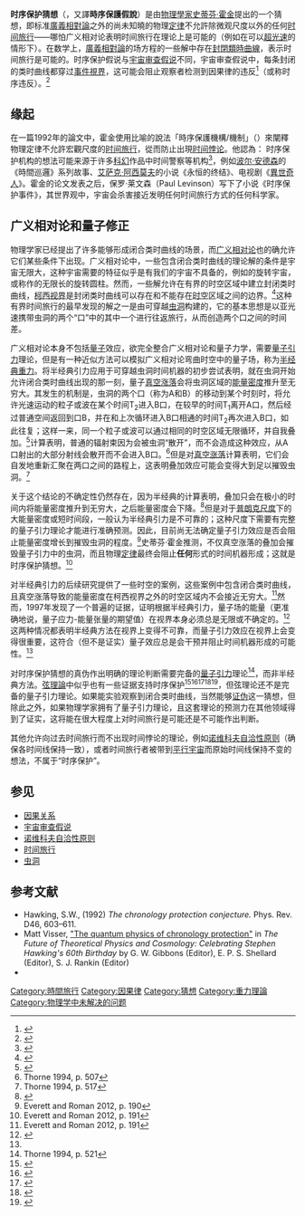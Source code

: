 '''时序保护猜想'''（{{Lang-en|chronology protection conjecture}}，又譯'''時序保護假說'''）是由[[物理學家|物理學家]][[史蒂芬·霍金|史蒂芬·霍金]]提出的一个猜想，即标准[[廣義相對論|廣義相對論]]之外的尚未知曉的物理[[定律|定律]]不允許除微观尺度以外的任何[[时间旅行|时间旅行]]——哪怕广义相对论表明时间旅行在理论上是可能的（例如在可以[[超光速|超光速]]的情形下）。在数学上，[[廣義相對論|廣義相對論]]的场方程的一些解中存在[[封閉類時曲線|封閉類時曲線]]，表示时间旅行是可能的。时序保护假说与[[宇宙审查假说|宇宙审查假说]]不同，宇宙审查假说中，每条封闭的类时曲线都穿过[[事件視界|事件視界]]，这可能会阻止观察者检测到因果律的违反<ref>{{Cite journal |last=Monroe |first=Hunter |date=2008-10-29 |title=Are Causality Violations Undesirable? |journal=Foundations of Physics |volume=38 |issue=11 |page=1065–1069 |arxiv=gr-qc/0609054 |bibcode=2008FoPh...38.1065M |doi=10.1007/s10701-008-9254-9}}</ref>（或称时序违反）。<ref>{{Cite journal |last=Visser, Matt |year=1997 |title=Traversable wormholes: the Roman ring |journal=Physical Review D |volume=55 |issue=8 |page=5212–5214 |arxiv=gr-qc/9702043 |bibcode=1997PhRvD..55.5212V |doi=10.1103/PhysRevD.55.5212}}</ref>

== 缘起 ==
在一篇1992年的論文中，霍金使用比喻的說法「時序保護機構/機制」（{{Lang|en|Chronology Protection Agency}}）來闡釋物理定律不允許宏觀尺度的[[时间旅行|时间旅行]]，從而防止出現[[时间悖论|时间悖论]]。他認為：
{{Quote|似乎有一个时序保护机制，防止[[封閉類時曲線|封閉類時曲線]]的生成，从而让历史学家得到安全的宇宙。<br/>It seems that there is a Chronology Protection Agency which prevents the appearance of closed timelike curves and so makes the universe safe for historians.<ref>{{cite journal | last1 = Hawking | first1 = S. W. | year = 1992 | title = Chronology protection conjecture | journal = Phys. Rev. D | volume = 46 | issue = 2| page = 603 | doi=10.1103/physrevd.46.603| bibcode = 1992PhRvD..46..603H | pmid = 10014972}}</ref>}}
时序保护机构的想法可能来源于许多[[科學幻想|科幻]]作品中时间警察等机构<ref>{{Cite web|title=Time Police : SFE : Science Fiction Encyclopedia|url=http://www.sf-encyclopedia.com/entry/time_police|access-date=2014-08-25|date=December 21, 2011|publisher=Sf-encyclopedia.com|archive-date=2022-01-20|archive-url=https://web.archive.org/web/20220120122438/https://sf-encyclopedia.com/entry/time_police}}</ref>，例如[[波尔·安德森|波尔·安德森]]的《時間巡邏》系列故事、[[艾萨克·阿西莫夫|艾萨克·阿西莫夫]]的小说《永恒的终结》、电视剧《[[異世奇人|異世奇人]]》。霍金的论文发表之后，保罗·莱文森（Paul Levinson）写下了小说《时序保护事件》，其世界观中，宇宙会杀害接近发明任何时间旅行方式的任何科学家。

== 广义相对论和量子修正 ==
物理学家已经提出了许多能够形成闭合类时曲线的场景，而[[廣義相對論|广义相对论]]也的确允许它们某些条件下出现。广义相对论中，一些包含闭合类时曲线的理论解的条件是宇宙无限大，这种宇宙需要的特征似乎是有我们的宇宙不具备的，例如{{Link-en|哥德尔度规|Gödel metric}}的旋转宇宙，或称作{{Link-en|提普勒柱体|Tipler cylinder}}的无限长的旋转圆柱。然而，一些解允许在有界的时空区域中建立封闭类时曲线，[[柯西视界|柯西视界]]是封闭类时曲线可以存在和不能存在[[时空|时空]]区域之间的边界。<ref>{{Cite book|last=Gott|first=J. Richard|authorlink=J. Richard Gott|title=Time Travel in Einstein's Universe: The Physical Possibilities of Travel Through Time|publisher=[[Houghton_Mifflin|Houghton Mifflin]]|year=2001|page=[https://archive.org/details/timetravelineins00gott/page/117 117]|isbn=978-0-395-95563-5|url=https://archive.org/details/timetravelineins00gott/page/117}}</ref>这种有界时间旅行的最早发现的解之一是由可穿越[[虫洞|虫洞]]构建的，它的基本思想是以亚光速携带虫洞的两个“口”中的其中一个进行往返旅行，从而创造两个口之间的时间差。

广义相对论本身不包括[[量子力学|量子]]效应，欲完全整合广义相对论和量子力学，需要[[量子引力|量子引力]]理论，但是有一种近似方法可以模拟广义相对论弯曲时空中的量子场，称为[[半经典引力|半经典重力]]。将半经典引力应用于可穿越虫洞时间机器的初步尝试表明，就在虫洞开始允许闭合类时曲线出现的那一刻，量子[[虛粒子|真空涨落]]会将虫洞区域的[[能量密度|能量密度]]推升至无穷大。其发生的机制是，虫洞的两个口（称为A和B）的移动到某个时刻时，将允许光速运动的粒子或波在某个时间T<sub>2</sub>进入B口，在较早的时间T<sub>1</sub>离开A口，然后经过普通空间返回到口B，并在和上次循环进入B口相通的时间T<sub>2</sub>再次进入B口，如此往复；这样一来，同一个粒子或波可以通过相同的时空区域无限循环，并自我叠加。<ref>{{Cite book|last=Thorne|first=Kip S.|authorlink=Kip Thorne|title=Black Holes and Time Warps|publisher=[[W._W._Norton|W. W. Norton]]|year=1994|pages=505–506|isbn=978-0-393-31276-8}}</ref>计算表明，普通的辐射束因为会被虫洞“散开”，而不会造成这种效应，从A口射出的大部分射线会散开而不会进入B口。<ref>Thorne 1994, p. 507</ref>但是对[[量子涨落|真空涨落]]计算表明，它们会自发地重新汇聚在两口之间的路程上，这表明叠加效应可能会变得大到足以摧毁虫洞。<ref>Thorne 1994, p. 517</ref>

关于这个结论的不确定性仍然存在，因为半经典的计算表明，叠加只会在极小的时间内将能量密度推升到无穷大，之后能量密度会下降。<ref>{{Cite book|last=Everett|first=Allen|last2=Roman, Thomas|title=Time Travel and Warp Drives|publisher=[[University_of_Chicago_Press|University of Chicago Press]]|year=2012|page=[https://archive.org/details/isbn_9780226224985/page/190 190]|isbn=978-0-226-22498-5|url=https://archive.org/details/isbn_9780226224985/page/190}}</ref>但是对于[[普朗克單位制|普朗克尺度]]下的大能量密度或短时间段，一般认为半经典引力是不可靠的；这种尺度下需要有完整的量子引力理论才能进行准确预测。因此，目前尚无法确定量子引力效应是否会阻止能量密度增长到摧毁虫洞的程度。<ref>Everett and Roman 2012, p. 190</ref>史蒂芬·霍金推测，不仅真空涨落的叠加会摧毁量子引力中的虫洞，而且物理[[定律|定律]]最终会阻止'''任何'''形式的时间机器形成；这就是时序保护猜想。<ref name="EvRom191">Everett and Roman 2012, p. 191</ref>

对半经典引力的后续研究提供了一些时空的案例，这些案例中包含闭合类时曲线，且真空涨落导致的能量密度在柯西视界之外的时空区域内不会接近无穷大。<ref name="EvRom191">Everett and Roman 2012, p. 191</ref>然而，1997年发现了一个普遍的证据，证明根据半经典引力，量子场的能量（更准确地说，量子应力-能量张量的期望值）在视界本身必须总是无限或不确定的。<ref>{{Cite journal |last=Kay |first=Bernard |last2=Radzikowski |first2=Marek |last3=Wald |first3=Robert |author-link3=Robert Wald |year=1997 |title=Quantum Field Theory on Spacetimes with a Compactly Generated Cauchy Horizon |journal=Communications in Mathematical Physics |volume=183 |issue=3 |page=533–556 |arxiv=gr-qc/9603012v2 |bibcode=1997CMaPh.183..533K |citeseerx=10.1.1.339.6036 |doi=10.1007/s002200050042}}</ref>这两种情况都表明半经典方法在视界上变得不可靠，而量子引力效应在视界上会变得很重要，这符合（但不是证实）量子效应总是会干预并阻止时间机器形成的可能性。<ref name="EvRom191" />

对时序保护猜想的真伪作出明确的理论判断需要完备的[[量子引力|量子引力]]理论<ref>Thorne 1994, p. 521</ref>，而非半经典方法。[[弦理論|弦理論]]中似乎也有一些证据支持时序保护<ref>{{Cite news|author=Semeniuk|first=Ivan|title=No going back|work=[[New_Scientist|New Scientist]]|date=20 September 2003|url=https://www.newscientist.com/article/mg17924134.800-no-going-back.html|accessdate=10 January 2013|archive-date=2014-10-23|archive-url=https://web.archive.org/web/20141023105458/http://www.newscientist.com/article/mg17924134.800-no-going-back.html}}</ref><ref>{{Cite journal |last=Herdeiro |first=C.A.R. |year=2000 |title=Special properties of five-dimensional BPS rotating black holes |journal=Nuclear Physics B |volume=582 |issue=1–3 |page=363–392 |arxiv=hep-th/0003063 |bibcode=2000NuPhB.582..363H |doi=10.1016/S0550-3213(00)00335-7}}</ref><ref>{{Cite journal |last=Caldarelli |first=Marco |last2=Klemm |first2=Dietmar |last3=Silva |first3=Pedro |year=2005 |title=Chronology protection in anti-de Sitter |journal=Classical and Quantum Gravity |volume=22 |issue=17 |page=3461–3466 |arxiv=hep-th/0411203 |bibcode=2005CQGra..22.3461C |doi=10.1088/0264-9381/22/17/007}}</ref><ref>{{Cite journal |last=Caldarelli |first=Marco |last2=Klemm |first2=Dietmar |last3=Sabra |first3=Wafic |year=2001 |title=Causality violation and naked time machines in AdS<sub>5</sub> |journal=Journal of High Energy Physics |volume=2001 |issue=5 |page=014 |arxiv=hep-th/0103133 |bibcode=2001JHEP...05..014C |doi=10.1088/1126-6708/2001/05/014}}</ref><ref>{{Cite journal |last=Raeymaekers |first=Joris |last2=Van den Bleeken |first2=Dieter |last3=Vercnocke |first3=Bert |year=2010 |title=Relating chronology protection and unitarity through holography |journal=Journal of High Energy Physics |volume=2010 |issue=4 |page=21 |arxiv=0911.3893 |bibcode=2010JHEP...04..021R |doi=10.1007/JHEP04(2010)021}}</ref>，但弦理论还不是完备的量子引力理论。如果能实验观察到闭合类时曲线，当然能够[[可证伪性|证伪]]这一猜想，但除此之外，如果物理学家拥有了量子引力理论，且这套理论的预测力在其他领域得到了证实，这将能在很大程度上对时间旅行是可能还是不可能作出判断。

其他允许向过去时间旅行而不出现时间悖论的理论，例如[[诺维科夫自洽性原则|诺维科夫自洽性原则]]（确保各时间线保持一致），或者时间旅行者被带到[[多世界诠释|平行宇宙]]而原始时间线保持不变的想法，不属于“时序保护”。

== 参见 ==

* [[因果关系|因果关系]]
* [[宇宙审查假说|宇宙审查假说]]
* [[诺维科夫自洽性原则|诺维科夫自洽性原则]]
* [[时间旅行|时间旅行]]
* [[虫洞|虫洞]]

== 参考文献 ==
{{Reflist|30em}}

* Hawking, S.W., (1992) ''The chronology protection conjecture.'' Phys. Rev. D46, 603–611.
* Matt Visser, [[arxiv:gr-qc/0204022|"The quantum physics of chronology protection"]] in ''The Future of Theoretical Physics and Cosmology: Celebrating Stephen Hawking's 60th Birthday'' by G. W. Gibbons (Editor), E. P. S. Shellard (Editor), S. J. Rankin (Editor)
* {{Cite journal |last=Li |first=Li-Xin |year=1996 |title=Must Time Machine Be Unstable against Vacuum Fluctuations? |journal=Class. Quantum Grav. |volume=13 |issue=9 |page=2563–2568 |arxiv=gr-qc/9703024 |bibcode=1996CQGra..13.2563L |doi=10.1088/0264-9381/13/9/019}}

{{Time travel}}

[[Category:時間旅行|Category:時間旅行]]
[[Category:因果律|Category:因果律]]
[[Category:猜想|Category:猜想]]
[[Category:重力理論|Category:重力理論]]
[[Category:物理学中未解决的问题|Category:物理学中未解决的问题]]